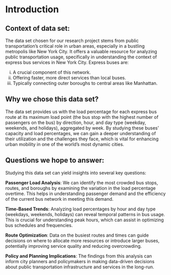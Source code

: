 # Introduction

## Context of data set:

The data set chosen for our research project stems from public transportation's critical role in urban areas, especially in a bustling metropolis like New York City. It offers a valuable resource for analyzing public transportation usage, specifically in understanding the context of express bus services in New York City. Express buses are:

i)  A crucial component of this network.
ii) Offering faster, more direct services than local buses.
iii) Typically connecting outer boroughs to central areas like Manhattan.

## Why we chose this data set?

The data set provides us with the load percentage for each express bus route at its maximum load point (the bus stop with the highest number of passengers on the bus) by direction, hour, and day type (weekday, weekends, and holidays), aggregated by week. By studying these buses' capacity and load percentages, we can gain a deeper understanding of their utilization and the challenges they face, which is vital for enhancing urban mobility in one of the world's most dynamic cities.

## Questions we hope to answer:

Studying this data set can yield insights into several key questions:

**Passenger Load Analysis**: We can identify the most crowded bus stops, routes, and boroughs by examining the variation in the load percentage overtime. This helps in understanding passenger demand and the efficiency of the current bus network in meeting this demand.

**Time-Based Trends**: Analyzing load percentages by hour and day type (weekdays, weekends, holidays) can reveal temporal patterns in bus usage. This is crucial for understanding peak hours, which can assist in optimizing bus schedules and frequencies.

**Route Optimization**: Data on the busiest routes and times can guide decisions on where to allocate more resources or introduce larger buses, potentially improving service quality and reducing overcrowding.

**Policy and Planning Implications**: The findings from this analysis can inform city planners and policymakers in making data-driven decisions about public transportation infrastructure and services in the long-run.
